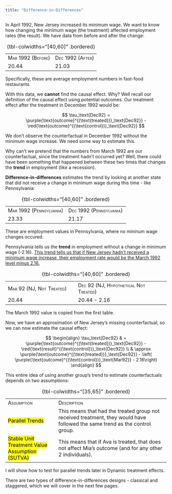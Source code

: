 ```yaml
---
title: "Difference-in-Differences"
---
```


In April 1992, New Jersey increased its minimum wage. We want to know how changing the minimum wage (the treatment) affected employment rates (the result). We have data from before and after the change:

|                                 |                                |
|---------------------------------|--------------------------------|
| [Mar 1992 (Before)]{.smallcaps} | [Dec 1992 (After)]{.smallcaps} |
| 20.44                           | 21.03                          |

: {tbl-colwidths="\[40,60\]" .bordered}

::: small
Specifically, these are average employment numbers in fast-food restaurants.
:::

With this data, we **cannot** find the causal effect. Why? Well recall our definition of the causal effect using potential outcomes. Our treatment effect after the treatment in December 1992 would be:

$$
\tau_\text{Dec92} = \purple{\text{outcome}^{(\text{treated})}_\text{Dec92}} - \red{\text{outcome}^{(\text{control})}_\text{Dec92}}
$$

We don't observe the counterfactual in December 1992 without the minimum wage increase. We need some way to estimate this.

Why can't we pretend that the numbers from March 1992 are our counterfactual, since the treatment hadn't occurred yet? Well, there could have been something that happened between these two times that changes the **trend** in employment (like a recession).

**Difference-in-differences** estimates the trend by looking at another state that did not receive a change in minimum wage during this time - like Pennsylvania:

|                                       |                                       |
|---------------------------------------|---------------------------------------|
| [Mar 1992 (Pennsylvania)]{.smallcaps} | [Dec 1992 (Pennsylvania)]{.smallcaps} |
| 23.33                                 | 21.17                                 |

: {tbl-colwidths="\[40,60\]" .bordered}

::: small
These are employment values in Pennsylvania, where no mininum wage changes occured.
:::

Pennsylvania tells us the **trend** in employment without a change in minimum wage (-2.16). [This trend tells us that if New Jersey hadn't received a minimum wage increase, their employment rate would be the March 1992 level minus 2.16.]{.underline}

|                                        |                                                     |
|----------------------------------------|-----------------------------------------------------|
| [Mar 92 (NJ, Not Treated)]{.smallcaps} | [Dec 92 (NJ, Hypothetical Not Treated)]{.smallcaps} |
| 20.44                                  | 20.44 - 2.16                                        |

: {tbl-colwidths="\[40,60\]" .bordered}

::: small
The March 1992 value is copied from the first table.
:::

Now, we have an approximation of New Jersey's missing counterfactual, so we can now estimate the causal effect:

$$
\begin{align}
\tau_\text{Dec92} &  = \purple{\text{outcome}^{(\text{treated})}_\text{Dec92}} - \red{\text{result}^{(\text{control})}_\text{Dec92}} \\
& \approx \purple{\text{outcome}^{(\text{treated})}_\text{Dec92}} - \left( \purple{\text{outcome}^{(\text{control})}_\text{Mar92}}  - 2.16\right)
\end{align}
$$

This entire idea of using another group's trend to estimate counterfactuals depends on two assumptions:

|                                                         |                                                                                                                             |
|---------------------------------------------------------|-----------------------------------------------------------------------------------------------------------------------------|
| [Assumption]{.smallcaps}                                | [Description]{.smallcaps}                                                                                                   |
| [Parallel Trends]{.mark}                                | This means that had the treated group not received treatment, they would have followed the same trend as the control group. |
| [Stable Unit Treatment Value Assumption (SUTVA)]{.mark} | This means that if Ava is treated, that does not affect Mia's outcome (and for any other 2 individuals).                    |

: {tbl-colwidths="\[35,65\]" .bordered}

::: small
I will show how to test for parallel trends later in Dynamic treatment effects.
:::

There are two types of difference-in-differences designs - classical and staggered, which we will cover in the next few pages.

<br />
